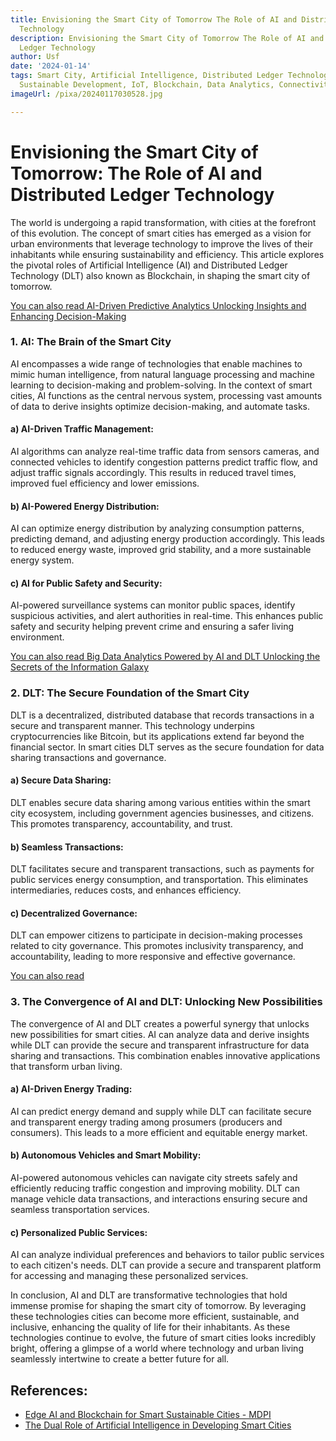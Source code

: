 ```yaml
---
title: Envisioning the Smart City of Tomorrow The Role of AI and Distributed Ledger
  Technology
description: Envisioning the Smart City of Tomorrow The Role of AI and Distributed
  Ledger Technology
author: Usf
date: '2024-01-14'
tags: Smart City, Artificial Intelligence, Distributed Ledger Technology, Urban Planning,
  Sustainable Development, IoT, Blockchain, Data Analytics, Connectivity, Infrastructure
imageUrl: /pixa/20240117030528.jpg

---
```

#  Envisioning the Smart City of Tomorrow: The Role of AI and Distributed Ledger Technology

The world is undergoing a rapid transformation, with cities at the forefront of this evolution. The  concept of smart cities has emerged as a  vision for urban environments that leverage  technology  to improve the lives of their inhabitants while ensuring sustainability and efficiency. This article explores the pivotal  roles of Artificial Intelligence (AI) and Distributed Ledger Technology (DLT) also  known as Blockchain,  in shaping the smart city of tomorrow.

[You can also read AI-Driven Predictive Analytics Unlocking Insights and Enhancing Decision-Making](AI-Driven%20Predictive%20Analytics%20Unlocking%20Insights%20and%20Enhancing%20Decision-Making)


### 1. AI: The Brain  of the Smart City

AI  encompasses a wide range of technologies that enable machines to mimic human intelligence, from natural language processing and  machine learning to decision-making and problem-solving. In the context  of smart cities, AI functions as the central nervous system, processing vast amounts of data to derive insights optimize decision-making, and automate  tasks.

#### a)  AI-Driven Traffic Management:

AI  algorithms  can  analyze real-time traffic data from sensors cameras, and connected vehicles to identify congestion patterns predict traffic flow, and  adjust traffic signals accordingly.  This results in reduced  travel  times,  improved  fuel efficiency  and lower emissions.

#### b) AI-Powered Energy Distribution:

AI can optimize energy distribution by  analyzing consumption patterns, predicting demand, and adjusting energy production  accordingly. This leads to reduced  energy waste, improved  grid stability, and  a  more sustainable energy system.

#### c) AI for Public Safety  and Security:

AI-powered surveillance systems  can monitor public spaces, identify  suspicious activities, and alert authorities in real-time. This enhances  public safety  and security helping prevent crime  and ensuring a safer living environment.

[You can also read Big Data  Analytics Powered by AI and  DLT Unlocking the Secrets of the Information Galaxy](Big%20Data%20Analytics%20Powered%20by%20AI%20and%20DLT%20Unlocking%20the%20Secrets%20of%20the%20Information%20Galaxy)


### 2. DLT: The Secure Foundation of the Smart City

DLT is a decentralized, distributed database that  records transactions in a secure and transparent manner. This  technology underpins cryptocurrencies like Bitcoin, but its applications extend far beyond the financial sector. In smart cities DLT serves as the secure foundation for data sharing transactions and governance.

####  a) Secure Data Sharing:

DLT enables secure data sharing among various entities  within the smart city ecosystem, including government  agencies businesses, and citizens. This promotes transparency, accountability, and trust.

#### b) Seamless Transactions:

DLT facilitates secure and transparent transactions, such as payments for public services energy consumption, and transportation. This eliminates intermediaries, reduces costs, and enhances efficiency.

#### c) Decentralized Governance:

DLT can empower  citizens  to participate in decision-making processes related to city governance. This promotes  inclusivity transparency, and accountability, leading to more  responsive and effective governance.

[You  can also read ]()


### 3. The Convergence  of AI and DLT:  Unlocking New Possibilities

The convergence of AI and DLT creates  a powerful synergy that unlocks new possibilities for smart cities. AI can analyze data and derive insights while DLT can provide the secure and transparent infrastructure for data sharing and transactions.  This combination enables innovative applications that transform urban living.

#### a) AI-Driven Energy Trading:

AI can  predict energy demand and supply while DLT can facilitate secure and transparent energy trading among prosumers  (producers and consumers). This leads to  a more efficient and equitable energy market.

#### b) Autonomous Vehicles and Smart Mobility:

AI-powered autonomous vehicles can navigate city streets safely and efficiently reducing traffic congestion and improving mobility. DLT can manage vehicle data transactions, and interactions  ensuring secure and seamless transportation services.

#### c) Personalized Public Services:

AI can analyze individual preferences and behaviors to tailor public services to each citizen's needs. DLT can provide a secure and transparent platform for accessing and managing these personalized  services.

In conclusion, AI and DLT are transformative technologies that hold immense promise for  shaping the smart city of tomorrow. By leveraging these technologies cities can become more efficient,  sustainable, and inclusive, enhancing the quality of life  for their inhabitants. As these technologies  continue to evolve, the future of smart cities looks incredibly bright, offering a glimpse of a  world where technology and urban living seamlessly  intertwine to  create a better future for all.

## References:
- [Edge AI and Blockchain for Smart Sustainable Cities - MDPI](https://www.mdpi.com/2071-1050/14/13/7609)
- [The Dual Role of Artificial Intelligence in Developing Smart Cities](https://www.mdpi.com/2624-6511/5/2/38)

